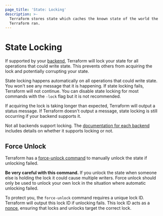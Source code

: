 ```yaml
---
page_title: 'State: Locking'
description: >-
  Terraform stores state which caches the known state of the world the last time
  Terraform ran.
---
```


# State Locking

If supported by your [backend](/language/settings/backends), Terraform will lock your
state for all operations that could write state. This prevents
others from acquiring the lock and potentially corrupting your state.

State locking happens automatically on all operations that could write
state. You won't see any message that it is happening. If state locking fails,
Terraform will not continue. You can disable state locking for most commands
with the `-lock` flag but it is not recommended.

If acquiring the lock is taking longer than expected, Terraform will output
a status message. If Terraform doesn't output a message, state locking is
still occurring if your backend supports it.

Not all backends support locking. The
[documentation for each backend](/language/settings/backends)
includes details on whether it supports locking or not.

## Force Unlock

Terraform has a [force-unlock command](/cli/commands/force-unlock)
to manually unlock the state if unlocking failed.

**Be very careful with this command.** If you unlock the state when someone
else is holding the lock it could cause multiple writers. Force unlock should
only be used to unlock your own lock in the situation where automatic
unlocking failed.

To protect you, the `force-unlock` command requires a unique lock ID. Terraform
will output this lock ID if unlocking fails. This lock ID acts as a
[nonce](https://en.wikipedia.org/wiki/Cryptographic_nonce), ensuring
that locks and unlocks target the correct lock.
